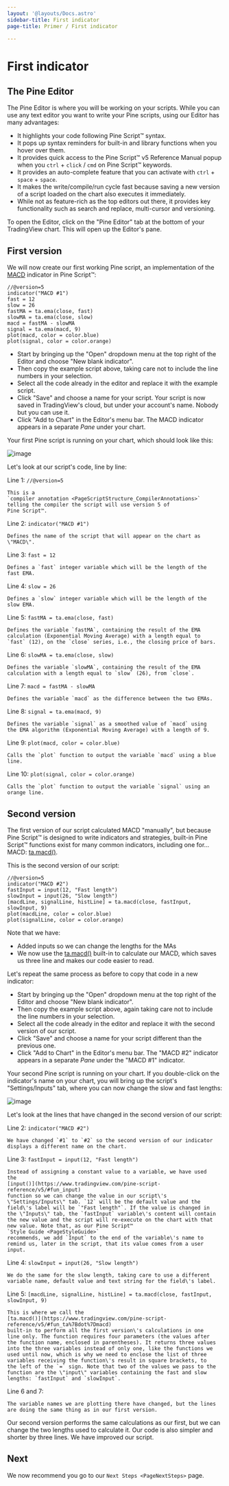 ```yaml
---
layout: '@layouts/Docs.astro'
sidebar-title: First indicator
page-title: Primer / First indicator

---
```


# First indicator 



## The Pine Editor

The Pine Editor is where you will be working on your scripts. While you
can use any text editor you want to write your Pine scripts, using our
Editor has many advantages:

-   It highlights your code following Pine Script™ syntax.
-   It pops up syntax reminders for built-in and library functions when
    you hover over them.
-   It provides quick access to the Pine Script™ v5 Reference Manual
    popup when you `ctrl` +
    `click` / `cmd` on Pine Script™
    keywords.
-   It provides an auto-complete feature that you can activate with
    `ctrl` + `space` +
    `space`.
-   It makes the write/compile/run cycle fast because saving a new
    version of a script loaded on the chart also executes it
    immediately.
-   While not as feature-rich as the top editors out there, it provides
    key functionality such as search and replace, multi-cursor and
    versioning.

To open the Editor, click on the \"Pine Editor\" tab at the bottom of
your TradingView chart. This will open up the Editor\'s pane.

## First version

We will now create our first working Pine script, an implementation of
the
[MACD](https://www.tradingview.com/support/solutions/43000502344-macd-moving-average-convergence-divergence/)
indicator in Pine Script™:

``` pine
//@version=5
indicator("MACD #1")
fast = 12
slow = 26
fastMA = ta.ema(close, fast)
slowMA = ta.ema(close, slow)
macd = fastMA - slowMA
signal = ta.ema(macd, 9)
plot(macd, color = color.blue)
plot(signal, color = color.orange)
```

-   Start by bringing up the \"Open\" dropdown menu at the top right of
    the Editor and choose \"New blank indicator\".
-   Then copy the example script above, taking care not to include the
    line numbers in your selection.
-   Select all the code already in the editor and replace it with the
    example script.
-   Click \"Save\" and choose a name for your script. Your script is now
    saved in TradingView\'s cloud, but under your account\'s name.
    Nobody but you can use it.
-   Click \"Add to Chart\" in the Editor\'s menu bar. The MACD indicator
    appears in a separate *Pane* under your chart.

Your first Pine script is running on your chart, which should look like
this:

![image](@assets/primer/FirstIndicator-Version1.png)

Let\'s look at our script\'s code, line by line:

Line 1: `//@version=5`

    This is a
    `compiler annotation <PageScriptStructure_CompilerAnnotations>` telling the compiler the script will use version 5 of
    Pine Script™.

Line 2: `indicator("MACD #1")`

    Defines the name of the script that will appear on the chart as
    \"MACD\".

Line 3: `fast = 12`

    Defines a `fast` integer variable which will be the length of the
    fast EMA.

Line 4: `slow = 26`

    Defines a `slow` integer variable which will be the length of the
    slow EMA.

Line 5: `fastMA = ta.ema(close, fast)`

    Defines the variable `fastMA`, containing the result of the EMA
    calculation (Exponential Moving Average) with a length equal to
    `fast` (12), on the `close` series, i.e., the closing price of bars.

Line 6: `slowMA = ta.ema(close, slow)`

    Defines the variable `slowMA`, containing the result of the EMA
    calculation with a length equal to `slow` (26), from `close`.

Line 7: `macd = fastMA - slowMA`

    Defines the variable `macd` as the difference between the two EMAs.

Line 8: `signal = ta.ema(macd, 9)`

    Defines the variable `signal` as a smoothed value of `macd` using
    the EMA algorithm (Exponential Moving Average) with a length of 9.

Line 9: `plot(macd, color = color.blue)`

    Calls the `plot` function to output the variable `macd` using a blue
    line.

Line 10: `plot(signal, color = color.orange)`

    Calls the `plot` function to output the variable `signal` using an
    orange line.

## Second version

The first version of our script calculated MACD \"manually\", but
because Pine Script™ is designed to write indicators and strategies,
built-in Pine Script™ functions exist for many common indicators,
including one for\... MACD:
[ta.macd()](https://www.tradingview.com/pine-script-reference/v5/#fun_ta%7Bdot%7Dmacd).

This is the second version of our script:

``` pine
//@version=5
indicator("MACD #2")
fastInput = input(12, "Fast length")
slowInput = input(26, "Slow length")
[macdLine, signalLine, histLine] = ta.macd(close, fastInput, slowInput, 9)
plot(macdLine, color = color.blue)
plot(signalLine, color = color.orange)
```

Note that we have:

-   Added inputs so we can change the lengths for the MAs
-   We now use the
    [ta.macd()](https://www.tradingview.com/pine-script-reference/v5/#fun_ta%7Bdot%7Dmacd)
    built-in to calculate our MACD, which saves us three line and makes
    our code easier to read.

Let\'s repeat the same process as before to copy that code in a new
indicator:

-   Start by bringing up the \"Open\" dropdown menu at the top right of
    the Editor and choose \"New blank indicator\".
-   Then copy the example script above, again taking care not to include
    the line numbers in your selection.
-   Select all the code already in the editor and replace it with the
    second version of our script.
-   Click \"Save\" and choose a name for your script different than the
    previous one.
-   Click \"Add to Chart\" in the Editor\'s menu bar. The \"MACD #2\"
    indicator appears in a separate *Pane* under the \"MACD #1\"
    indicator.

Your second Pine script is running on your chart. If you double-click on
the indicator\'s name on your chart, you will bring up the script\'s
\"Settings/Inputs\" tab, where you can now change the slow and fast
lengths:

![image](@assets/primer/FirstIndicator-Version2.png)

Let\'s look at the lines that have changed in the second version of our
script:

Line 2: `indicator("MACD #2")`

    We have changed `#1` to `#2` so the second version of our indicator
    displays a different name on the chart.

Line 3: `fastInput = input(12, "Fast length")`

    Instead of assigning a constant value to a variable, we have used
    the
    [input()](https://www.tradingview.com/pine-script-reference/v5/#fun_input)
    function so we can change the value in our script\'s
    \"Settings/Inputs\" tab. `12` will be the default value and the
    field\'s label will be `"Fast length"`. If the value is changed in
    the \"Inputs\" tab, the `fastInput` variable\'s content will contain
    the new value and the script will re-execute on the chart with that
    new value. Note that, as our Pine Script™
    `Style Guide <PageStyleGuide>`
    recommends, we add `Input` to the end of the variable\'s name to
    remind us, later in the script, that its value comes from a user
    input.

Line 4: `slowInput = input(26, "Slow length")`

    We do the same for the slow length, taking care to use a different
    variable name, default value and text string for the field\'s label.

Line 5: `[macdLine, signalLine, histLine] = ta.macd(close, fastInput, slowInput, 9)`

    This is where we call the
    [ta.macd()](https://www.tradingview.com/pine-script-reference/v5/#fun_ta%7Bdot%7Dmacd)
    built-in to perform all the first version\'s calculations in one
    line only. The function requires four parameters (the values after
    the function name, enclosed in parentheses). It returns three values
    into the three variables instead of only one, like the functions we
    used until now, which is why we need to enclose the list of three
    variables receiving the function\'s result in square brackets, to
    the left of the `=` sign. Note that two of the values we pass to the
    function are the \"input\" variables containing the fast and slow
    lengths: `fastInput` and `slowInput`.

Line 6 and 7:

    The variable names we are plotting there have changed, but the lines
    are doing the same thing as in our first version.

Our second version performs the same calculations as our first, but we
can change the two lengths used to calculate it. Our code is also
simpler and shorter by three lines. We have improved our script.

## Next

We now recommend you go to our
`Next Steps <PageNextSteps>` page.


